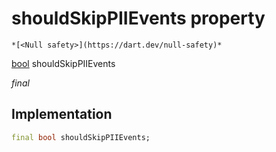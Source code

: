 # shouldSkipPIIEvents property

    *[<Null safety>](https://dart.dev/null-safety)*

[bool](https://api.flutter.dev/flutter/dart-core/bool-class.html) shouldSkipPIIEvents

_final_

## Implementation

```dart
final bool shouldSkipPIIEvents;


```
